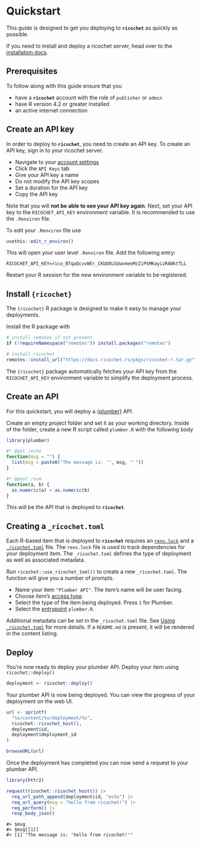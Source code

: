 # Quickstart

This guide is designed to get you deploying to **`ricochet`** as quickly as possible.

If you need to install and deploy a ricochet server, head over to the [installation docs](/install).

## Prerequisites

To follow along with this guide ensure that you

- have a **`ricochet`** account with the role of `publisher` or `admin`
- have R version 4.2 or greater installed
- an active internet connection

## Create an API key

In order to deploy to **`ricochet`**, you need to create an API key. To create an API key, sign in to your ricochet server.

- Navigate to your [account settings](https://ricochet.rs/account)
- Click the `API Keys` tab
- Give your API key a name
- Do not modify the API key scopes
- Set a duration for the API key
- Copy the API key


Note that you will **not be able to see your API key again**. Next, set your API key to the `RICOCHET_API_KEY` environment variable. It is recommended to use the `.Renviron` file.

To edit your `.Renviron` file use

```r
usethis::edit_r_environ()
```

This will open your user level `.Renviron` file. Add the following entry:

```shell
RICOCHET_API_KEY=rico_BTqaQcvvWEr_CKbD8LGUwvmeeMzZiPkMKayizRANktTLL
```

Restart your R session for the new environment variable to be registered.

## Install `{ricochet}`

The `{ricochet}` R package is designed to make it easy to manage your deployments.

Install the R package with

```r
# install remotes if not present
if (!requireNamespace("remotes")) install.packages("remotes")

# install ricochet
remotes::install_url("https://docs.ricochet.rs/pkgs/ricochet-r.tar.gz")
```

The `{ricochet}` package automatically fetches your API key from the `RICOCHET_API_KEY` environment variable to simplify the deployment process.

## Create an API

For this quickstart, you will deploy a [{plumber}](https://github.com/rstudio/plumber) API.

Create an empty project folder and set it as your working directory. Inside of the folder, create a new R script called `plumber.R` with the following body

```r
library(plumber)

#* @get /echo
function(msg = "") {
  list(msg = paste0("The message is: '", msg, "'"))
}

#* @post /sum
function(a, b) {
  as.numeric(a) + as.numeric(b)
}
```

This will be the API that is deployed to **`ricochet`**.

## Creating a `_ricochet.toml`

Each R-based item that is deployed to **`ricochet`** requires an [`renv.lock`](https://rstudio.github.io/renv/) and a [`_ricochet.toml`](/ricochet-toml) file. The `renv.lock` file is used to track dependencies for your deployment item. The `_ricochet.toml` defines the type of deployment as well as associated metadata.

Run `ricochet::use_ricochet_toml()` to create a new `_ricochet.toml`. The function will give you a number of prompts.

- Name your item `"Plumber API"`. The item's name will be user facing.
- Choose item's [access type](/access).
- Select the type of the item being deployed. Press `1` for Plumber.
- Select the [entrypoint](/entrypoints) `plumber.R`.

Additional metadata can be set in the `_ricochet.toml` file. See [Using `_ricochet.toml`](/ricochet-toml) for more details. If a `README.md` is present, it will be rendered in the content listing.


## Deploy

You're now ready to deploy your plumber API. Deploy your item using `ricochet::deploy()`

```r
deployment <- ricochet::deploy()
```

Your plumber API is now being deployed. You can view the progress of your deployment on the web UI.

```r
url <- sprintf(
  "%s/content/%s/deployment/%s",
  ricochet::ricochet_host(),
  deployment$id,
  deployment$deployment_id
)

browseURL(url)
```

Once the deployment has completed you can now send a request to your plumber API.

```r
library(httr2)

request(ricochet::ricochet_host()) |>
  req_url_path_append(deployment$id, "echo") |>
  req_url_query(msg = "hello from ricochet!") |>
  req_perform() |>
  resp_body_json()
```
```
#> $msg
#> $msg[[1]]
#> [1] "The message is: 'hello from ricochet!'"
```
